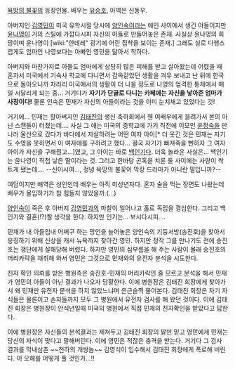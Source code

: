 [[욕망의 불꽃]]의 등장인물. 배우는 [[유승호]], 아역은 신동우.

아버지인 [[김영민(욕망의 불꽃)|김영민]]이 미국 유학시절 당시에 [[양인숙]]이라는 애인 사이에서 생긴 아들이지만 [[윤나영]]이 거의 스틸에 가깝다시피 자신의 아들로 만들어놓은 존재. 사실상 윤나영의 희망이며 윤나영이 [wiki:"얀데레" 광기에 어린 집착을 보이는 존재.] 그래도 실로 다행스럽게도 엄마인 나영보다는 아빠인 영민을 닮아서 착하다.

아버지와 마찬가지로 아들도 엄마에게 상당히 많은 피해를 받고 살아왔는데 어렸을 때 혼자서 미국에서 기숙사 학교에 다니면서 감옥같았던 생활을 겨우 보내고 난 뒤에 한국으로 돌아오니까 차라리 미국에서의 생활이 더 나을 정도로 나영의 엄격한 통제에서 매일 시달리게 되는 중... 거기다가 '''자기가 단골로 다니는 카페에는 자신을 낳아준 엄마가 사장이다!''' 물론 인숙은 민재가 자신의 아들이라는 것을 이미 눈치채고 있었다는 것!

거기에… 민재는 할아버지인 [[김태진]]의 생신 축하회에서 웬 여배우에게 끌려가서 본의 아닌 스캔들이 터졌는데…. 사실 그 애는 미국의 중학교에 가기 직전에 이모인 [[윤정숙]]을 만나러 울산으로 갔다가 바다에서 자살하려는 어떤 여자 아이[* 더 웃긴 것은 민재는 자기도 수영을 못하면서 이 여자애를 구하려고 했다... 결국 자기가 빠져죽을 뻔하자 그 여자 아이가 자신을 구해줬고...]였고, 그 아이는 바로 [[백인기]]다. 더욱 놀라운 사실은... 백인기는 윤나영이 직접 낳은 딸이라는 것. 그리고 한바탕 곤혹을 치룬 둘 사이에는 사랑이 싹트게 됐는데…. --신이시여…, 정녕 욕망의 불꽃이 막장 드라마가 아니란 말입니까?--

여담이지만 배역은 성인인데 배우는 아직 미성년자다. 혼자 술을 먹는 장면도 나왔는데 배우가 몰입하기가 참 힘들지 않았을까.(…)

[[양인숙]]이 죽은 후 아버지 [[김영민(욕망의 불꽃)|김영민]]과의 마찰이 일어나고 홀로 독립을 결심한다.
그리고 백인기와 결혼(!?)할 생각을 한다. 하지만 인기는… 보시다시피….

민재가 내 아들입내 어쩌구 하는 망언을 늘어놓은 양인숙의 기둥서방(송진호)을 찾아서 응징하기 위해 신상을 캐서 뉴욕까지 찾아간 영민. 하지만 정작 그를 만나기도 전에 송진호는 갱단에게 살해당해 버렸다. 하지만 영민의 심부름을 해 주는 사람이 몰래 송진호의 머리카락을 채취해 와서 영민은 그것으로 민재와의 유전자 분석을 시도한다. 

친자 확인 의뢰를 받은 병원측은 송진호-민재의 머리카락인 줄 모르고 분석을 해서 민재가 영민의 아들이 아닌 결과가 나오자 당황한다. 이에 병원장은 김태진 회장에게 찾아가서 왜 민재만 유전자 분석을 하지 않았느냐며 은근슬쩍 물어본다. 김태진 회장은 자기 자식들은 물론이고 손자들까지 모두 그 병원에서 유전자 검사를 해 왔던 것이다. 이에 김태진 회장은 병원장이 안식년일때 미국의 병원에서 직접 민재의 친자확인을 받았다고 답한다.

이에 병원장은 자신들의 분석결과는 제쳐두고 김태진 회장의 말만 믿고 영민에게 민재는 당신의 자식이 맞다고 말해버린다. 이에 영민은 적잖은 충격을 받는다. 거기다 그 검사 결과를 막내삼촌 ~~천하의 개쌍놈~~ 김영식이 입수해서 김태진 회장에게 폭로해 버린다. 이 오해를 어떻게 풀 것인가…!!
